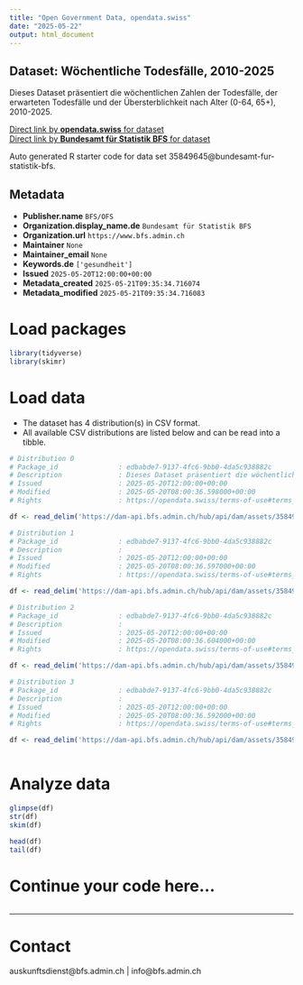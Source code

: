 ```yaml
---
title: "Open Government Data, opendata.swiss"
date: "2025-05-22"
output: html_document
---
```


## Dataset: Wöchentliche Todesfälle, 2010-2025

Dieses Dataset präsentiert die wöchentlichen Zahlen der Todesfälle, der erwarteten Todesfälle und der Übersterblichkeit nach Alter (0-64, 65+), 2010-2025.

[Direct link by **opendata.swiss** for dataset](https://opendata.swiss/de/dataset/wochentliche-todesfalle-2010-2025)<br>
[Direct link by **Bundesamt für Statistik BFS** for dataset](https://www.bfs.admin.ch/asset/de/ts-d-14.03.04.03-wr)

Auto generated R starter code for data set 35849645@bundesamt-fur-statistik-bfs.

## Metadata

- **Publisher.name** `BFS/OFS`
- **Organization.display_name.de** `Bundesamt für Statistik BFS`
- **Organization.url** `https://www.bfs.admin.ch`
- **Maintainer** `None`
- **Maintainer_email** `None`
- **Keywords.de** `['gesundheit']`
- **Issued** `2025-05-20T12:00:00+00:00`
- **Metadata_created** `2025-05-21T09:35:34.716074`
- **Metadata_modified** `2025-05-21T09:35:34.716083`


# Load packages

```r

library(tidyverse)
library(skimr)

```

# Load data

-   The dataset has 4 distribution(s) in CSV format.
-   All available CSV distributions are listed below and can be read into a tibble.

```r

# Distribution 0
# Package_id               : edbabde7-9137-4fc6-9bb0-4da5c938882c
# Description              : Dieses Dataset präsentiert die wöchentlichen Zahlen der Todesfälle, der erwarteten Todesfälle und der Übersterblichkeit nach Alter (0-64, 65+), 2010-2025.
# Issued                   : 2025-05-20T12:00:00+00:00
# Modified                 : 2025-05-20T08:00:36.598000+00:00
# Rights                   : https://opendata.swiss/terms-of-use#terms_by_ask

df <- read_delim('https://dam-api.bfs.admin.ch/hub/api/dam/assets/35849666/master')

# Distribution 1
# Package_id               : edbabde7-9137-4fc6-9bb0-4da5c938882c
# Description              : 
# Issued                   : 2025-05-20T12:00:00+00:00
# Modified                 : 2025-05-20T08:00:36.597000+00:00
# Rights                   : https://opendata.swiss/terms-of-use#terms_by_ask

df <- read_delim('https://dam-api.bfs.admin.ch/hub/api/dam/assets/35849665/master')

# Distribution 2
# Package_id               : edbabde7-9137-4fc6-9bb0-4da5c938882c
# Description              : 
# Issued                   : 2025-05-20T12:00:00+00:00
# Modified                 : 2025-05-20T08:00:36.604000+00:00
# Rights                   : https://opendata.swiss/terms-of-use#terms_by_ask

df <- read_delim('https://dam-api.bfs.admin.ch/hub/api/dam/assets/35849649/master')

# Distribution 3
# Package_id               : edbabde7-9137-4fc6-9bb0-4da5c938882c
# Description              : 
# Issued                   : 2025-05-20T12:00:00+00:00
# Modified                 : 2025-05-20T08:00:36.592000+00:00
# Rights                   : https://opendata.swiss/terms-of-use#terms_by_ask

df <- read_delim('https://dam-api.bfs.admin.ch/hub/api/dam/assets/35849659/master')



```

# Analyze data

```r

glimpse(df)
str(df)
skim(df)

head(df)
tail(df)

```

# Continue your code here...

```r

```

------------------------------------------------------------------------

# Contact

auskunftsdienst@bfs.admin.ch | info@bfs.admin.ch
